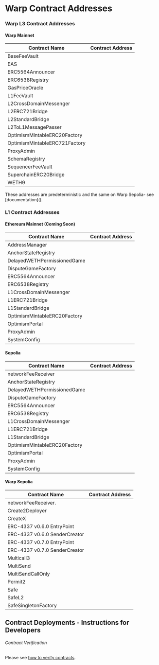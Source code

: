 
# Warp Contract Addresses

### Warp L3 Contract Addresses

#### Warp Mainnet

| Contract Name                 | Contract Address                                                                                                                                             |
| ----------------------------- | ------------------------------------------------------------------------------------------------------------------------------------------------------------ |
| BaseFeeVault                  | <CopyableCode code="(Coming Soon)" href="" /> |
| EAS                           | <CopyableCode code="(Coming Soon)" href="" /> |
| ERC5564Announcer              | <CopyableCode code="(Coming Soon)" href="" /> |
| ERC6538Registry               | <CopyableCode code="(Coming Soon)" href="" /> |
| GasPriceOracle                | <CopyableCode code="(Coming Soon)" href="" /> |
| L1FeeVault                    | <CopyableCode code="(Coming Soon)" href="" /> |
| L2CrossDomainMessenger        | <CopyableCode code="(Coming Soon)" href="" /> |
| L2ERC721Bridge                | <CopyableCode code="(Coming Soon)" href="" /> |
| L2StandardBridge              | <CopyableCode code="(Coming Soon)" href="" /> |
| L2ToL1MessagePasser           | <CopyableCode code="(Coming Soon)" href="" /> |
| OptimismMintableERC20Factory  | <CopyableCode code="(Coming Soon)" href="" /> |
| OptimismMintableERC721Factory | <CopyableCode code="(Coming Soon)" href="" /> |
| ProxyAdmin                    | <CopyableCode code="(Coming Soon)" href="" /> |
| SchemaRegistry                | <CopyableCode code="0(Coming Soon)" href="" /> |
| SequencerFeeVault             | <CopyableCode code="(Coming Soon)" href="" /> |
| SuperchainERC20Bridge         | <CopyableCode code="(Coming Soon)" href="" /> |
| WETH9                         | <CopyableCode code="(Coming Soon)" href="" /> |

<Callout type="info" emoji="ℹ️">
  These addresses are predeterministic and the same on Warp Sepolia- see
  [documentation]().
</Callout>

### L1 Contract Addresses

#### Ethereum Mainnet (Coming Soon)

| Contract Name                | Contract Address                                                                                                                                        |
| ---------------------------- | ------------------------------------------------------------------------------------------------------------------------------------------------------- |
| AddressManager               | <CopyableCode code="(Coming Soon)" href="(Coming Soon)" /> |
| AnchorStateRegistry          | <CopyableCode code="(Coming Soon)" href="https://eth.blockscout.com/address/0xde744491bcf6b2dd2f32146364ea1487d75e2509" /> |
| DelayedWETHPermissionedGame  | <CopyableCode code="(Coming Soon)" href="(Coming Soon)" /> |
| DisputeGameFactory           | <CopyableCode code="(Coming Soon)" href="https://eth.blockscout.com/address/0x10d7b35078d3baabb96dd45a9143b94be65b12cd" /> |
| ERC5564Announcer             | <CopyableCode code="(Coming Soon)" href="https://eth.blockscout.com/address/0x55649E01B5Df198D18D95b5cc5051630cfD45564" /> |
| ERC6538Registry              | <CopyableCode code="(Coming Soon)" href="https://eth.blockscout.com/address/0x6538E6bf4B0eBd30A8Ea093027Ac2422ce5d6538" /> |
| L1CrossDomainMessenger       | <CopyableCode code="(Coming Soon)" href="https://eth.blockscout.com/address/0x69d3cf86b2bf1a9e99875b7e2d9b6a84426c171f" /> |
| L1ERC721Bridge               | <CopyableCode code="(Coming Soon)" href="https://eth.blockscout.com/address/0x661235a238b11191211fa95d4dd9e423d521e0be" /> |
| L1StandardBridge             | <CopyableCode code="(Coming Soon)" href="https://eth.blockscout.com/address/0x88ff1e5b602916615391f55854588efcbb7663f0" /> |
| OptimismMintableERC20Factory | <CopyableCode code="(Coming Soon)" href="https://eth.blockscout.com/address/0xa8b389a82e088b164cd03230e900980cced34d29" /> |
| OptimismPortal               | <CopyableCode code="(Coming Soon)" href="https://eth.blockscout.com/address/0x5d66c1782664115999c47c9fa5cd031f495d3e4f" /> |
| ProxyAdmin                   | <CopyableCode code="(Coming Soon)" href="https://eth.blockscout.com/address/0xd56045E68956FCe2576E680c95a4750cf8241f79" /> |
| SystemConfig                 | <CopyableCode code="0(Coming Soon)" href="https://eth.blockscout.com/address/0x62c0a111929fa32cec2f76adba54c16afb6e8364" /> |

#### Sepolia

| Contract Name                | Contract Address                                                                                                                                                |
| ---------------------------- | --------------------------------------------------------------------------------------------------------------------------------------------------------------- |
| networkFeeReceiver           | <CopyableCode code="0x252431e84d5e22435a0c833c2220770c52f59633" href="https://sepolia.etherscan.io/address/0x252431e84d5e22435a0c833c2220770c52f59633" /> |
| AnchorStateRegistry          | <CopyableCode code="0x89126a987717207d4e990ed2e8880fd170dcea1a" href="https://eth-sepolia.blockscout.com/address/0x89126a987717207d4e990ed2e8880fd170dcea1a" /> |
| DelayedWETHPermissionedGame  | <CopyableCode code="0x180ac451088b8f87006ab0ca98a01507e42ac456" href="https://eth-sepolia.blockscout.com/address/0x180ac451088b8f87006ab0ca98a01507e42ac456" /> |
| DisputeGameFactory           | <CopyableCode code="0x860e626c700af381133d9f4af31412a2d1db3d5d" href="https://eth-sepolia.blockscout.com/address/0x860e626c700af381133d9f4af31412a2d1db3d5d" /> |
| ERC5564Announcer             | <CopyableCode code="0x55649E01B5Df198D18D95b5cc5051630cfD45564" href="https://eth-sepolia.blockscout.com/address/0x55649E01B5Df198D18D95b5cc5051630cfD45564" /> |
| ERC6538Registry              | <CopyableCode code="0x6538E6bf4B0eBd30A8Ea093027Ac2422ce5d6538" href="https://eth-sepolia.blockscout.com/address/0x6538E6bf4B0eBd30A8Ea093027Ac2422ce5d6538" /> |
| L1CrossDomainMessenger       | <CopyableCode code="0x9fe1d3523f5342535e6e7770ed09ed85dbc1acc2" href="https://eth-sepolia.blockscout.com/address/0x9fe1d3523f5342535e6e7770ed09ed85dbc1acc2" /> |
| L1ERC721Bridge               | <CopyableCode code="0xd1c901bbd7796546a7ba2492e0e199911fae68c7" href="https://eth-sepolia.blockscout.com/address/0xd1c901bbd7796546a7ba2492e0e199911fae68c7" /> |
| L1StandardBridge             | <CopyableCode code="0x33f60714bbd74d62b66d79213c348614de51901c" href="https://eth-sepolia.blockscout.com/address/0x33f60714bbd74d62b66d79213c348614de51901c" /> |
| OptimismMintableERC20Factory | <CopyableCode code="0x686f782a749d1854f6fa3f948450f4c65c6674f0" href="https://eth-sepolia.blockscout.com/address/0x686f782a749d1854f6fa3f948450f4c65c6674f0" /> |
| OptimismPortal               | <CopyableCode code="0x5c1d29c6c9c8b0800692acc95d700bcb4966a1d7" href="https://eth-sepolia.blockscout.com/address/0x5c1d29c6c9c8b0800692acc95d700bcb4966a1d7" /> |
| ProxyAdmin                   | <CopyableCode code="0xd7db319a49362b2328cf417a934300cccb442c8d" href="https://eth-sepolia.blockscout.com/address/0xd7db319a49362b2328cf417a934300cccb442c8d" /> |
| SystemConfig                 | <CopyableCode code="0x05c993e60179f28bf649a2bb5b00b5f4283bd525" href="https://eth-sepolia.blockscout.com/address/0x05c993e60179f28bf649a2bb5b00b5f4283bd525" /> |


#### Warp Sepolia

| Contract Name                             | Contract Address                                                                                                                                            |
| ----------------------------------------- | ----------------------------------------------------------------------------------------------------------------------------------------------------------- |
| networkFeeReceiver.                       | <CopyableCode code="0x252431e84d5e22435a0c833c2220770c52f59633" href="https://sepolia.warpscan.org/address/0x252431E84D5E22435A0c833C2220770c52F59633" /> |
| Create2Deployer                           | <CopyableCode code="0x13b0D85CcB8bf860b6b79AF3029fCA081AE9beF2" href="https://sepolia.warpscan.org/address/0x13b0D85CcB8bf860b6b79AF3029fCA081AE9beF2" /> |
| CreateX                                   | <CopyableCode code="0xba5Ed099633D3B313e4D5F7bdc1305d3c28ba5Ed" href="https://sepolia.warpscan.org/address/0xba5Ed099633D3B313e4D5F7bdc1305d3c28ba5Ed" /> |
| ERC-4337 v0.6.0 EntryPoint                | <CopyableCode code="0x5FF137D4b0FDCD49DcA30c7CF57E578a026d2789" href="https://sepolia.warpscan.org/address/0x5FF137D4b0FDCD49DcA30c7CF57E578a026d2789" /> |
| ERC-4337 v0.6.0 SenderCreator             | <CopyableCode code="0x7fc98430eaedbb6070b35b39d798725049088348" href="https://sepolia.warpscan.org/address/0x7fc98430eaedbb6070b35b39d798725049088348" /> |
| ERC-4337 v0.7.0 EntryPoint                | <CopyableCode code="0x0000000071727De22E5E9d8BAf0edAc6f37da032" href="https://sepolia.warpscan.org/address/0x0000000071727De22E5E9d8BAf0edAc6f37da032" /> |
| ERC-4337 v0.7.0 SenderCreator             | <CopyableCode code="0xEFC2c1444eBCC4Db75e7613d20C6a62fF67A167C" href="https://sepolia.warpscan.org/address/0xEFC2c1444eBCC4Db75e7613d20C6a62fF67A167C" /> |
| Multicall3                                | <CopyableCode code="0xcA11bde05977b3631167028862bE2a173976CA11" href="https://sepolia.warpscan.org/address/0xcA11bde05977b3631167028862bE2a173976CA11" /> |
| MultiSend                                 | <CopyableCode code="0x998739BFdAAdde7C933B942a68053933098f9EDa" href="https://sepolia.warpscan.org/address/0x998739BFdAAdde7C933B942a68053933098f9EDa" /> |
| MultiSendCallOnly                         | <CopyableCode code="0xA1dabEF33b3B82c7814B6D82A79e50F4AC44102B" href="https://sepolia.warpscan.org/address/0xA1dabEF33b3B82c7814B6D82A79e50F4AC44102B" /> |
| Permit2                                   | <CopyableCode code="0x000000000022D473030F116dDEE9F6B43aC78BA3" href="https://sepolia.warpscan.org/address/0x000000000022D473030F116dDEE9F6B43aC78BA3" /> |
| Safe                                      | <CopyableCode code="0x69f4D1788e39c87893C980c06EdF4b7f686e2938" href="https://sepolia.warpscan.org/address/0x69f4D1788e39c87893C980c06EdF4b7f686e2938" /> |
| SafeL2                                    | <CopyableCode code="0xfb1bffC9d739B8D520DaF37dF666da4C687191EA" href="https://sepolia.warpscan.org/address/0xfb1bffC9d739B8D520DaF37dF666da4C687191EA" /> |
| SafeSingletonFactory                      | <CopyableCode code="0x914d7Fec6aaC8cd542e72Bca78B30650d45643d7" href="https://sepolia.warpscan.org/address/0x914d7Fec6aaC8cd542e72Bca78B30650d45643d7" /> |

## Contract Deployments - Instructions for Developers

###### Contract Verification

Please see [how to verify contracts](/build/tutorials/verify-smart-contract).
